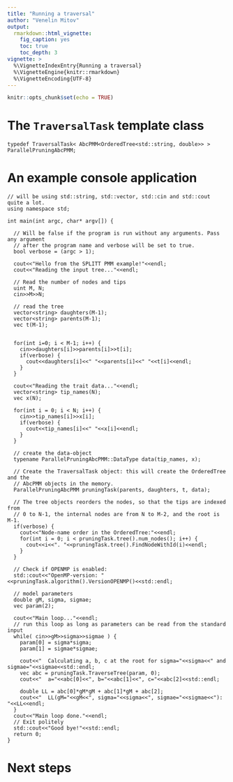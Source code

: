 ```yaml
---
title: "Running a traversal"
author: "Venelin Mitov"
output: 
  rmarkdown::html_vignette:
    fig_caption: yes
    toc: true
    toc_depth: 3
vignette: >
  %\VignetteIndexEntry{Running a traversal}
  %\VignetteEngine{knitr::rmarkdown}
  %\VignetteEncoding{UTF-8}
---
```


<!-- TODO Add the following to the header:

bibliography: REFERENCES.bib
-->

```r
knitr::opts_chunk$set(echo = TRUE)
```

# The `TraversalTask` template class


```Rcpp
typedef TraversalTask< AbcPMM<OrderedTree<std::string, double>> > ParallelPruningAbcPMM;
```


# An example console application
```Rcpp
// will be using std::string, std::vector, std::cin and std::cout quite a lot.
using namespace std;

int main(int argc, char* argv[]) {
  
  // Will be false if the program is run without any arguments. Pass any argument
  // after the program name and verbose will be set to true.
  bool verbose = (argc > 1); 
  
  cout<<"Hello from the SPLITT PMM example!"<<endl;
  cout<<"Reading the input tree..."<<endl;
  
  // Read the number of nodes and tips
  uint M, N;
  cin>>M>>N;
  
  // read the tree
  vector<string> daughters(M-1);
  vector<string> parents(M-1);
  vec t(M-1);
  
  
  for(int i=0; i < M-1; i++) {
    cin>>daughters[i]>>parents[i]>>t[i];
    if(verbose) {
      cout<<daughters[i]<<" "<<parents[i]<<" "<<t[i]<<endl;
    }
  }
  
  cout<<"Reading the trait data..."<<endl;
  vector<string> tip_names(N);
  vec x(N);
  
  for(int i = 0; i < N; i++) {
    cin>>tip_names[i]>>x[i];
    if(verbose) {
      cout<<tip_names[i]<<" "<<x[i]<<endl;
    }
  }
  
  // create the data-object
  typename ParallelPruningAbcPMM::DataType data(tip_names, x);
  
  // Create the TraversalTask object: this will create the OrderedTree and the 
  // AbcPMM objects in the memory.
  ParallelPruningAbcPMM pruningTask(parents, daughters, t, data);
  
  // The tree objects reorders the nodes, so that the tips are indexed from
  // 0 to N-1, the internal nodes are from N to M-2, and the root is M-1.
  if(verbose) {
    cout<<"Node-name order in the OrderedTree:"<<endl;
    for(int i = 0; i < pruningTask.tree().num_nodes(); i++) {
      cout<<i<<". "<<pruningTask.tree().FindNodeWithId(i)<<endl;
    } 
  }
  
  // Check if OPENMP is enabled:
  std::cout<<"OpenMP-version: "<<pruningTask.algorithm().VersionOPENMP()<<std::endl;
  
  // model parameters
  double gM, sigma, sigmae;
  vec param(2); 
  
  cout<<"Main loop..."<<endl;
  // run this loop as long as parameters can be read from the standard input
  while( cin>>gM>>sigma>>sigmae ) {
    param[0] = sigma*sigma;
    param[1] = sigmae*sigmae;
  
    cout<<"  Calculating a, b, c at the root for sigma="<<sigma<<" and sigmae="<<sigmae<<std::endl;
    vec abc = pruningTask.TraverseTree(param, 0);
    cout<<"  a="<<abc[0]<<", b="<<abc[1]<<", c="<<abc[2]<<std::endl;
    
    double LL = abc[0]*gM*gM + abc[1]*gM + abc[2];
    cout<<"  LL(gM="<<gM<<", sigma="<<sigma<<", sigmae="<<sigmae<<"): "<<LL<<endl;
  } 
  cout<<"Main loop done."<<endl;
  // Exit politely
  std::cout<<"Good bye!"<<std::endl;
  return 0;
}
```

# Next steps